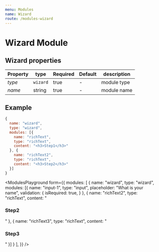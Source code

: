 ```yaml
---
menu: Modules
name: Wizard
route: /modules-wizard
---
```


# Wizard Module

## Wizard properties

| Property     | type           | Required | Default | description |
| ------------ | -------------- | -------- | ------- | ----------- |
| *type*       | `wizard`       | true     | -       | module type |
| *name*       | string         | true     | -       | module name |


## Example
```jsx
{
  name: "wizard",
  type: "wizard",
  modules: [{
    name: "richText",
    type: "richText",
    content: "<h3>Step1</h3>"
  }, {
    name: "richText2",
    type: "richText",
    content: "<h3>Step2</h3>"
  }]
}

```

<ModulesPlayground
  form={{
    modules: [
      {
        name: "wizard",
        type: "wizard",
        modules: [{
          name: "input-1",
          type: "input",
          placeholder: "What is your name",
          validation: {
            isRequired: true,
          }
        }, {
          name: "richText2",
          type: "richText",
          content: "<h3>Step2</h3>"
        }, {
          name: "richText3",
          type: "richText",
          content: "<h3>Step3</h3>"
        }]
      }
    ],
  }}
/>
